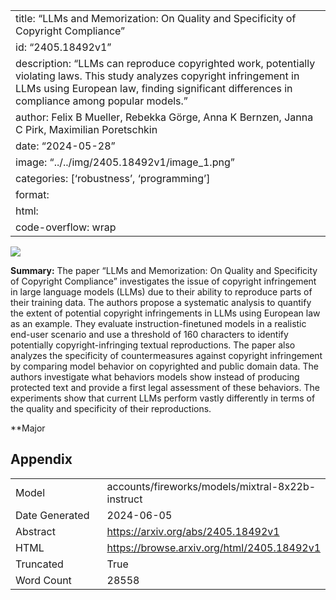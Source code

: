 
---
title: "LLMs and Memorization: On Quality and Specificity of Copyright Compliance"
id: "2405.18492v1"
description: "LLMs can reproduce copyrighted work, potentially violating laws. This study analyzes copyright infringement in LLMs using European law, finding significant differences in compliance among popular models."
author: Felix B Mueller, Rebekka Görge, Anna K Bernzen, Janna C Pirk, Maximilian Poretschkin
date: "2024-05-28"
image: "../../img/2405.18492v1/image_1.png"
categories: ['robustness', 'programming']
format:
  html:
    code-overflow: wrap
---

![](../../img/2405.18492v1/image_1.png)

**Summary:**
The paper "LLMs and Memorization: On Quality and Specificity of Copyright Compliance" investigates the issue of copyright infringement in large language models (LLMs) due to their ability to reproduce parts of their training data. The authors propose a systematic analysis to quantify the extent of potential copyright infringements in LLMs using European law as an example. They evaluate instruction-finetuned models in a realistic end-user scenario and use a threshold of 160 characters to identify potentially copyright-infringing textual reproductions. The paper also analyzes the specificity of countermeasures against copyright infringement by comparing model behavior on copyrighted and public domain data. The authors investigate what behaviors models show instead of producing protected text and provide a first legal assessment of these behaviors. The experiments show that current LLMs perform vastly differently in terms of the quality and specificity of their reproductions.

**Major

## Appendix

|          |          |
|----------|----------|
| Model     | accounts/fireworks/models/mixtral-8x22b-instruct       |
| Date Generated     | 2024-06-05       |
| Abstract | [https://arxiv.org/abs/2405.18492v1](https://arxiv.org/abs/2405.18492v1)        |
| HTML     | [https://browse.arxiv.org/html/2405.18492v1](https://browse.arxiv.org/html/2405.18492v1)       |
| Truncated       | True       |
| Word Count       | 28558       |